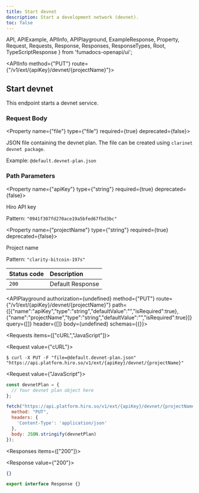 ```yaml
---
title: Start devnet
description: Start a development network (devnet).
toc: false
---
```


  API,
  APIExample,
  APIInfo,
  APIPlayground,
  ExampleResponse,
  Property,
  Request,
  Requests,
  Response,
  Responses,
  ResponseTypes,
  Root,
  TypeScriptResponse
} from 'fumadocs-openapi/ui';

<Root baseUrl="https://api.platform.hiro.so">

<API>

<APIInfo method={"PUT"} route={"/v1/ext/{apiKey}/devnet/{projectName}"}>

## Start devnet

This endpoint starts a devnet service.

### Request Body

<Property name={"file"} type={"file"} required={true} deprecated={false}>
  
JSON file containing the devnet plan. The file can be created using `clarinet devnet package`.

<span>Example: `@default.devnet-plan.json`</span>

</Property>

### Path Parameters

<Property name={"apiKey"} type={"string"} required={true} deprecated={false}>

Hiro API key

<span>Pattern: `"0941f307fd270ace19a5bfed67fbd3bc"`</span>

</Property>

<Property name={"projectName"} type={"string"} required={true} deprecated={false}>

Project name

<span>Pattern: `"clarity-bitcoin-197s"`</span>

</Property>

| Status code | Description |
| :----------- | :----------- |
| `200` | Default Response |

<APIPlayground authorization={undefined} method={"PUT"} route={"/v1/ext/{apiKey}/devnet/{projectName}"} path={[{"name":"apiKey","type":"string","defaultValue":"","isRequired":true},{"name":"projectName","type":"string","defaultValue":"","isRequired":true}]} query={[]} header={[]} body={undefined} schemas={{}}>

</APIPlayground>

</APIInfo>

<APIExample>

<Requests items={["cURL","JavaScript"]}>

<Request value={"cURL"}>

```terminal
$ curl -X PUT -F "file=@default.devnet-plan.json" "https://api.platform.hiro.so/v1/ext/{apiKey}/devnet/{projectName}"
```

</Request>

<Request value={"JavaScript"}>

```js
const devnetPlan = {
  // Your devnet plan object here
};

fetch("https://api.platform.hiro.so/v1/ext/{apiKey}/devnet/{projectName}", {
  method: "PUT",
  headers: {
    'Content-Type': 'application/json'
  },
  body: JSON.stringify(devnetPlan)
});
```

</Request>

</Requests>

<Responses items={["200"]}>

<Response value={"200"}>

<ResponseTypes>

<ExampleResponse>

```json
{}
```

</ExampleResponse>

<TypeScriptResponse>

```ts
export interface Response {}
```

</TypeScriptResponse>

</ResponseTypes>

</Response>

</Responses>

</APIExample>

</API>

</Root>
